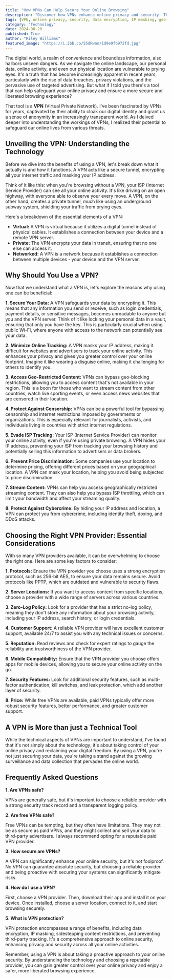 ```yaml
---
title: "How VPNs Can Help Secure Your Online Browsing"
description: "Discover how VPNs enhance online privacy and security. This guide explains VPN technology, benefits, choosing the right provider, and frequently asked questions."
tags: [VPN, online privacy, security, data encryption, IP masking, geo-blocking, censorship, ISP tracking, cybersecurity, digital freedom, streaming, VPN providers, choosing a VPN, free VPN, paid VPN, VPN protection, online security tips]
category: "Technology"
date: 2024-08-20
published: True
author: "Riley Williams"
featured_image: "https://i.ibb.co/55dRwnn/1d9e9fb972fd.jpg"
---
```



The digital world, a realm of convenience and boundless information, also harbors unseen dangers.  As we navigate the online landscape, our personal data, online activity, and even our physical location are vulnerable to prying eyes. It's a truth that has become increasingly apparent in recent years, particularly with the rise of data breaches, privacy violations, and the pervasive use of targeted advertising. But what if I told you there's a tool that can help safeguard your online privacy and ensure a more secure and liberated browsing experience? 

That tool is a **VPN** (Virtual Private Network).  I've been fascinated by VPNs for years, captivated by their ability to cloak our digital identity and grant us a sense of anonymity in an increasingly transparent world.  As I delved deeper into understanding the workings of VPNs, I realized their potential to safeguard our online lives from various threats.

## Unveiling the VPN:  Understanding the Technology

Before we dive into the benefits of using a VPN, let's break down what it actually is and how it functions.  A VPN acts like a secure tunnel, encrypting all your internet traffic and masking your IP address. 

Think of it like this: when you're browsing without a VPN, your ISP (Internet Service Provider) can see all your online activity. It's like driving on an open highway, with everyone able to observe your every move. A VPN, on the other hand, creates a private tunnel, much like using an underground subway system, shielding your traffic from prying eyes.

Here's a breakdown of the essential elements of a VPN:

- **Virtual:**  A VPN is virtual because it utilizes a digital tunnel instead of physical cables. It establishes a connection between your device and a remote VPN server.
- **Private:**  The VPN encrypts your data in transit, ensuring that no one else can access it. 
- **Networked:** A VPN is a network because it establishes a connection between multiple devices - your device and the VPN server.

## Why Should You Use a VPN?

Now that we understand what a VPN is, let's explore the reasons why using one can be beneficial:

**1. Secure Your Data:**  A VPN safeguards your data by encrypting it. This means that any information you send or receive, such as login credentials, payment details, or sensitive messages, becomes unreadable to anyone but you and the VPN server.  Think of it like locking your personal data in a vault, ensuring that only you have the key. This is particularly crucial when using public Wi-Fi, where anyone with access to the network can potentially see your data.

**2. Minimize Online Tracking:**  A VPN masks your IP address, making it difficult for websites and advertisers to track your online activity.  This enhances your privacy and gives you greater control over your online footprint.  Imagine it like wearing a disguise online, making it challenging for others to identify you.

**3. Access Geo-Restricted Content:**  VPNs can bypass geo-blocking restrictions, allowing you to access content that's not available in your region. This is a boon for those who want to stream content from other countries, watch live sporting events, or even access news websites that are censored in their location.

**4. Protect Against Censorship:**  VPNs can be a powerful tool for bypassing censorship and internet restrictions imposed by governments or organizations.  This is especially relevant for journalists, activists, and individuals living in countries with strict internet regulations.

**5. Evade ISP Tracking:**  Your ISP (Internet Service Provider) can monitor your online activity, even if you're using private browsing. A VPN hides your IP address, preventing your ISP from tracking your browsing history and potentially selling this information to advertisers or data brokers.

**6. Prevent Price Discrimination:** Some companies use your location to determine pricing, offering different prices based on your geographical location. A VPN can mask your location, helping you avoid being subjected to price discrimination.

**7. Stream Content:**  VPNs can help you access geographically restricted streaming content. They can also help you bypass ISP throttling, which can limit your bandwidth and affect your streaming quality.

**8.  Protect Against Cybercrime:**  By hiding your IP address and location, a VPN can protect you from cybercrime, including identity theft, doxing, and DDoS attacks.

## Choosing the Right VPN Provider: Essential Considerations

With so many VPN providers available, it can be overwhelming to choose the right one.  Here are some key factors to consider:

**1. Protocols:**  Ensure the VPN provider you choose uses a strong encryption protocol, such as 256-bit AES, to ensure your data remains secure.  Avoid protocols like PPTP, which are outdated and vulnerable to security flaws.

**2.  Server Locations:**  If you want to access content from specific locations, choose a provider with a wide range of servers across various countries.

**3.  Zero-Log Policy:**  Look for a provider that has a strict no-log policy, meaning they don't store any information about your browsing activity, including your IP address, search history, or login credentials.

**4.  Customer Support:**  A reliable VPN provider will have excellent customer support, available 24/7 to assist you with any technical issues or concerns.

**5.  Reputation:**  Read reviews and check for expert ratings to gauge the reliability and trustworthiness of the VPN provider.

**6.  Mobile Compatibility:**  Ensure that the VPN provider you choose offers apps for mobile devices, allowing you to secure your online activity on the go.

**7.  Security Features:**  Look for additional security features, such as multi-factor authentication, kill switches, and leak protection, which add another layer of security.

**8.  Price:**  While free VPNs are available, paid VPNs typically offer more robust security features, better performance, and greater customer support.

##  A VPN is More than just a Technical Tool

While the technical aspects of VPNs are important to understand, I've found that it's not simply about the technology; it's about taking control of your online privacy and reclaiming your digital freedom. By using a VPN, you're not just securing your data, you're taking a stand against the growing surveillance and data collection that pervades the online world.

## Frequently Asked Questions

**1.  Are VPNs safe?**

VPNs are generally safe, but it's important to choose a reliable provider with a strong security track record and a transparent logging policy. 

**2.  Are free VPNs safe?**

Free VPNs can be tempting, but they often have limitations. They may not be as secure as paid VPNs, and they might collect and sell your data to third-party advertisers.  I always recommend opting for a reputable paid VPN provider.

**3.  How secure are VPNs?**

A VPN can significantly enhance your online security, but it's not foolproof. No VPN can guarantee absolute security, but choosing a reliable provider and being proactive with securing your systems can significantly mitigate risks.

**4.  How do I use a VPN?**

First, choose a VPN provider. Then, download their app and install it on your device.  Once installed, choose a server location, connect to it, and start browsing securely. 

**5.  What is VPN protection?**

VPN protection encompasses a range of benefits, including data encryption, IP masking, sidestepping content restrictions, and preventing third-party tracking. It's a comprehensive approach to online security, enhancing privacy and security across all your online activities.

Remember, using a VPN is about taking a proactive approach to your online security.  By understanding the technology and choosing a reputable provider, you can gain greater control over your online privacy and enjoy a safer, more liberated browsing experience.

